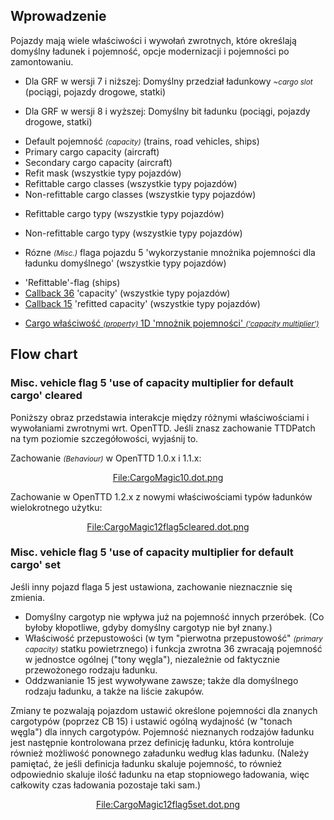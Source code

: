 {{pl/Development/NewGRF/inne strony|en=newgrf-specs.tt-wiki.net/wiki/VehicleRefitting|pl=pl/Development/NewGRF/NFO Specs/VehicleRefitting |sub=nfo}}
{{en/-}}<!--<br>--><!--{{ambox | text = w trakcie edycji.}}-->
<div style="float:right; padding-left:12px; background:none;">{{pl/Development/NewGRF/NFO Specs/Navigation}}</div>

==Wprowadzenie==

Pojazdy mają wiele właściwości i wywołań zwrotnych, które określają domyślny ładunek i pojemność, opcje modernizacji i pojemności po zamontowaniu.
* {{pl/Development/NewGRF/grfTill|7}} Dla GRF w wersji 7 i niższej: Domyślny przedział ładunkowy <small>''~cargo slot''</small> (pociągi, pojazdy drogowe, statki)
* {{pl/Development/NewGRF/grfFrom|8}} Dla GRF w wersji 8 i wyższej: Domyślny bit ładunku (pociągi, pojazdy drogowe, statki)
* Default pojemność <small>''(capacity)''</small> (trains, road vehicles, ships)
* Primary cargo capacity (aircraft)
* Secondary cargo capacity (aircraft)
* Refit mask (wszystkie typy pojazdów)
* Refittable cargo classes (wszystkie typy pojazdów)
* Non-refittable cargo classes (wszystkie typy pojazdów)
* {{pl/Development/NewGRF/ottdp|1.2|no}} Refittable cargo typy (wszystkie typy pojazdów)
* {{pl/Development/NewGRF/ottdp|1.2|no}} Non-refittable cargo typy (wszystkie typy pojazdów)
* {{pl/Development/NewGRF/ottdp|1.2|no}} Rózne <small>''(Misc.)''</small> flaga pojazdu 5 'wykorzystanie mnożnika pojemności dla ładunku domyślnego' (wszystkie typy pojazdów)
* 'Refittable'-flag (ships)
* [[pl/Development/NewGRF/NFO Specs/Callback/Main Page#change-vehicle-properties-36 |Callback 36]] 'capacity' (wszystkie typy pojazdów)
* [[pl/Development/NewGRF/NFO Specs/Callback/Main Page#refitted-capacity-callback-15|Callback 15]] 'refitted capacity' (wszystkie typy pojazdów)
* {{pl/Development/NewGRF/ottdp|1.2|no}} [[pl/Development/NewGRF/NFO Specs/Action0/Cargos#capacity-multiplier-1d|Cargo właściwość <small>''(property)''</small> 1D 'mnożnik pojemności' <small>''('capacity multiplier')''</small>]]

== Flow chart ==
===  Misc. vehicle flag 5 'use of capacity multiplier for default cargo' cleared ===
{{pl/Development/NewGRF/ottdp|1.0}} Poniższy obraz przedstawia interakcje między różnymi właściwościami i wywołaniami zwrotnymi wrt. OpenTTD. Jeśli znasz zachowanie TTDPatch na tym poziomie szczegółowości, wyjaśnij to.

Zachowanie <small>''(Behaviour)''</small> w OpenTTD 1.0.x i 1.1.x:
<!--[[File:CargoMagic10.dot.png|thumb|center|800px]]--><center>[http://newgrf-specs.tt-wiki.net/wiki/File:CargoMagic10.dot.png File:CargoMagic10.dot.png]</center>

Zachowanie w OpenTTD 1.2.x z nowymi właściwościami typów ładunków wielokrotnego użytku:
<!--[[File:CargoMagic12flag5cleared.dot.png|thumb|center|800px]]--> <center>[http://newgrf-specs.tt-wiki.net/wiki/File:CargoMagic12flag5cleared.dot.png File:CargoMagic12flag5cleared.dot.png]</center>

===  Misc. vehicle flag 5 'use of capacity multiplier for default cargo' set ===
{{pl/Development/NewGRF/ottdp|1.2}} Jeśli inny pojazd flaga 5 jest ustawiona, zachowanie nieznacznie się zmienia.
* Domyślny cargotyp nie wpływa już na pojemność innych przeróbek. (Co byłoby kłopotliwe, gdyby domyślny cargotyp nie był znany.)
* Właściwość przepustowości (w tym  "pierwotna przepustowość" <small>''(primary capacity)''</small> statku powietrznego) i funkcja zwrotna 36 zwracają pojemność w jednostce ogólnej ("tony węgla"), niezależnie od faktycznie przewożonego rodzaju ładunku.
* Oddzwanianie 15 jest wywoływane zawsze; także dla domyślnego rodzaju ładunku, a także na liście zakupów.
Zmiany te pozwalają pojazdom ustawić określone pojemności dla znanych cargotypów (poprzez CB 15) i ustawić ogólną wydajność (w "tonach węgla") dla innych cargotypów. Pojemność nieznanych rodzajów ładunku jest następnie kontrolowana przez definicję ładunku, która kontroluje również możliwość ponownego załadunku według klas ładunku. (Należy pamiętać, że jeśli definicja ładunku skaluje pojemność, to również odpowiednio skaluje ilość ładunku na etap stopniowego ładowania, więc całkowity czas ładowania pozostaje taki sam.)

<!--[[File:CargoMagic12flag5set.dot.png|thumb|center|800px]]--><center>[http://newgrf-specs.tt-wiki.net/wiki/File:CargoMagic12flag5set.dot.png File:CargoMagic12flag5set.dot.png]</center>